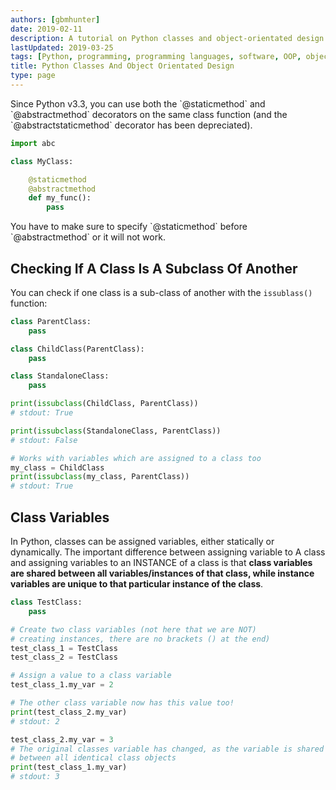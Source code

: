 ```yaml
---
authors: [gbmhunter]
date: 2019-02-11
description: A tutorial on Python classes and object-orientated design in Python.
lastUpdated: 2019-03-25
tags: [Python, programming, programming languages, software, OOP, object orientated, class, design, issubclass]
title: Python Classes And Object Orientated Design
type: page
---
```


<p>Since Python v3.3, you can use both the `@staticmethod` and `@abstractmethod` decorators on the same class function (and the `@abstractstaticmethod` decorator has been depreciated).</p>

```python
import abc

class MyClass:

    @staticmethod
    @abstractmethod
    def my_func():
        pass
```

<Aside type="note">
You have to make sure to specify `@staticmethod` before `@abstractmethod` or it will not work.
</Aside>

<h2>Checking If A Class Is A Subclass Of Another</h2>

<p>You can check if one class is a sub-class of another with the <code>issublass()</code> function:</p>

```python
class ParentClass:
    pass

class ChildClass(ParentClass):
    pass

class StandaloneClass:
    pass

print(issubclass(ChildClass, ParentClass))
# stdout: True

print(issubclass(StandaloneClass, ParentClass))
# stdout: False

# Works with variables which are assigned to a class too
my_class = ChildClass
print(issubclass(my_class, ParentClass))
# stdout: True
```

<h2>Class Variables</h2>

<p>In Python, classes can be assigned variables, either statically or dynamically. The important difference between assigning variable to A class and assigning variables to an INSTANCE of a class is that <b>class variables are shared between all variables/instances of that class, while instance variables are unique to that particular instance of the class</b>.</p>

```python
class TestClass:
    pass

# Create two class variables (not here that we are NOT)
# creating instances, there are no brackets () at the end)
test_class_1 = TestClass
test_class_2 = TestClass

# Assign a value to a class variable
test_class_1.my_var = 2

# The other class variable now has this value too!
print(test_class_2.my_var)
# stdout: 2

test_class_2.my_var = 3
# The original classes variable has changed, as the variable is shared
# between all identical class objects
print(test_class_1.my_var)
# stdout: 3
```
